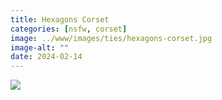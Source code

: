 ```yaml
---
title: Hexagons Corset
categories: [nsfw, corset]
image: ../www/images/ties/hexagons-corset.jpg
image-alt: ""
date: 2024-02-14
---
```


![](../www/images/ties/hexagons-corset.jpg)

